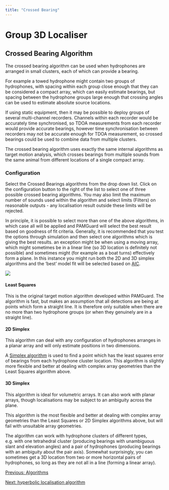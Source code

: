 ```yaml
---
title: "Crossed Bearing"
---
```

Group 3D Localiser
==================

Crossed Bearing Algorithm
-------------------------

The crossed bearing algorithm can be used when hydrophones are arranged in small clusters, each of which can provide a bearing.

For example a towed hydrophone might contain two groups of hydrophones, with spacing within each group close enough that they can be considered a compact array, which can easily estimate bearings, but spacing between the hydrophone groups large enough that crossing angles can be used to estimate absolute source locations.

If using static equipment, then it may be possible to deploy groups of several multi-channel recorders. Channels within each recorder would be accurately time synchronised, so TDOA measurements from each recorder would provide accurate bearings, however time synchronisation between recorders may not be accurate enough for TDOA measurement, so crossed bearings could be used to combine data from multiple clusters.

The crossed bearing algorithm uses exactly the same internal algorithms as target motion analysis, which crosses bearings from multiple sounds from the same animal from different locations of a single compact array.

### Configuration

Select the Crossed Bearings algorithms from the drop down list. Click on the configuration button to the right of the list to select one of three possible crossed bearing algorithms. You may also limit the maximum number of sounds used within the algorithm and select limits (Filters) on reasonable outputs - any localisation result outside these limits will be rejected.

In principle, it is possible to select more than one of the above algorithms, in which case all will be applied and PAMGuard will select the best result based on goodness of fit criteria. Generally, it is recommended that you test the options through simulation and then select one algorithms which is giving the best results. an exception might be when using a moving array, which might sometimes be in a linear line (so 3D location is definitely not possible) and sometimes might (for example as a boat turns) effectively form a plane. In this instance you might run both the 2D and 3D simplex algorithms and the 'best' model fit will be selected based on [AIC](https://en.wikipedia.org/wiki/Akaike_information_criterion).

![](images/3dcrossedbearingconfig.png)

#### Least Squares

This is the original target motion algorithm developed within PAMGuard. The algorithm is fast, but makes an assumption that all detections are being at points which form a straight line. It is therefore only suitable when there are no more than two hydrophone groups (or when they genuinely are in a straight line).

#### 2D Simplex

This algorithm can deal with any configuration of hydrophones arranges in a planar array and will only estimate positions in two dimensions.

A [Simplex algorithm](../../docs/localisation_algorithms.html#simplex) is used to find a point which has the least squares error of bearings from each hydrophone cluster location. This algorithm is slightly more flexible and better at dealing with complex array geometries than the Least Squares algorithm above.

#### 3D Simplex

This algorithm is ideal for volumetric arrays. It can also work with planar arrays, though localisations may be subject to an ambiguity across the plane.

This algorithm is the most flexible and better at dealing with complex array geometries than the Least Squares or 2D Simplex algorithms above, but will fail with unsuitable array geometries.

The algorithm can work with hydrophone clusters of different types, e.g. with one tetrahedral cluster (producing bearings with unambiguous slant and elevation angles) and a pair of hydrophones (producing bearings with an ambiguity about the pair axis). Somewhat surprisingly, you can sometimes get a 3D location from two or more horizontal pairs of hydrophones, so long as they are not all in a line (forming a linear array).  

[Previous: Algorithms](3dalgorithms.html)

[Next: hyperbolic localisation algorithm](3dhyperbolic.html)
